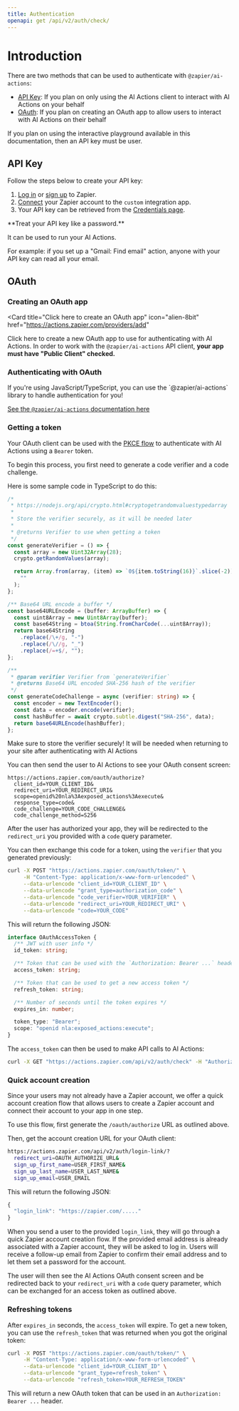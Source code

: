 ```yaml
---
title: Authentication
openapi: get /api/v2/auth/check/
---
```


# Introduction

There are two methods that can be used to authenticate with `@zapier/ai-actions`:

- [API Key](#api-key): If you plan on only using the AI Actions client to interact with AI Actions on your behalf
- [OAuth](#oauth): If you plan on creating an OAuth app to allow users to interact with AI Actions on their behalf

<Tip>
  If you plan on using the interactive playground available in this
  documentation, then an API key must be user.
</Tip>

## API Key

Follow the steps below to create your API key:

1. [Log in](https://actions.zapier.com/custom/start/) or [sign up](https://zapier.com/sign-up) to Zapier.
2. [Connect](https://actions.zapier.com/custom/actions/) your Zapier account to the `custom` integration app.
3. Your API key can be retrieved from the [Credentials page](https://actions.zapier.com/credentials/).

<Warning>
**Treat your API key like a password.**

It can be used to run your AI Actions.

For example: if you set up a "Gmail: Find email" action, anyone with your API key can read all your email.

</Warning>

## OAuth

### Creating an OAuth app

<Card
  title="Click here to create an OAuth app"
  icon="alien-8bit"
  href="https://actions.zapier.com/providers/add"
>
  Click here to create a new OAuth app to use for authenticating with AI
  Actions.
  <Warning>
    In order to work with the `@zapier/ai-actions` API client, **your app must
    have "Public Client" checked.**
  </Warning>
</Card>

### Authenticating with OAuth

<Tip>
If you're using JavaScript/TypeScript, you can use the `@zapier/ai-actions` library to handle authentication for you!

[See the `@zapier/ai-actions` documentation here](/guides/libraries/nodejs/authentication#getting-an-oauth-token)

</Tip>

### Getting a token

Your OAuth client can be used with the [PKCE flow](https://www.oauth.com/playground/authorization-code-with-pkce.html) to authenticate with AI Actions using a `Bearer` token.

To begin this process, you first need to generate a code verifier and a code challenge.

Here is some sample code in TypeScript to do this:

```ts
/*
 * https://nodejs.org/api/crypto.html#cryptogetrandomvaluestypedarray
 *
 * Store the verifier securely, as it will be needed later
 *
 * @returns Verifier to use when getting a token
 */
const generateVerifier = () => {
  const array = new Uint32Array(28);
  crypto.getRandomValues(array);

  return Array.from(array, (item) => `0${item.toString(16)}`.slice(-2)).join(
    ""
  );
};

/** Base64 URL encode a buffer */
const base64URLEncode = (buffer: ArrayBuffer) => {
  const uint8Array = new Uint8Array(buffer);
  const base64String = btoa(String.fromCharCode(...uint8Array));
  return base64String
    .replace(/\+/g, "-")
    .replace(/\//g, "_")
    .replace(/=+$/, "");
};

/**
 * @param verifier Verifier from `generateVerifier`
 * @returns Base64 URL encoded SHA-256 hash of the verifier
 */
const generateCodeChallenge = async (verifier: string) => {
  const encoder = new TextEncoder();
  const data = encoder.encode(verifier);
  const hashBuffer = await crypto.subtle.digest("SHA-256", data);
  return base64URLEncode(hashBuffer);
};
```

<Warning>
  Make sure to store the verifier securely! It will be needed when returning to
  your site after authenticating with AI Actions
</Warning>

You can then send the user to AI Actions to see your OAuth consent screen:

```
https://actions.zapier.com/oauth/authorize?
  client_id=YOUR_CLIENT_ID&
  redirect_uri=YOUR_REDIRECT_URI&
  scope=openid%20nla%3Aexposed_actions%3Aexecute&
  response_type=code&
  code_challenge=YOUR_CODE_CHALLENGE&
  code_challenge_method=S256
```

After the user has authorized your app, they will be redirected to the `redirect_uri` you provided with a `code` query parameter.

You can then exchange this code for a token, using the `verifier` that you generated previously:

```sh
curl -X POST "https://actions.zapier.com/oauth/token/" \
     -H "Content-Type: application/x-www-form-urlencoded" \
     --data-urlencode "client_id=YOUR_CLIENT_ID" \
     --data-urlencode "grant_type=authorization_code" \
     --data-urlencode "code_verifier=YOUR_VERIFIER" \
     --data-urlencode "redirect_uri=YOUR_REDIRECT_URI" \
     --data-urlencode "code=YOUR_CODE"
```

This will return the following JSON:

```ts
interface OAuthAccessToken {
  /** JWT with user info */
  id_token: string;

  /** Token that can be used with the `Authorization: Bearer ...` header */
  access_token: string;

  /** Token that can be used to get a new access token */
  refresh_token: string;

  /** Number of seconds until the token expires */
  expires_in: number;

  token_type: "Bearer";
  scope: "openid nla:exposed_actions:execute";
}
```

The `access_token` can then be used to make API calls to AI Actions:

```sh
curl -X GET "https://actions.zapier.com/api/v2/auth/check" -H "Authorization: Bearer YOUR_ACCESS_TOKEN"
```

### Quick account creation

Since your users may not already have a Zapier account, we offer a quick account creation flow that allows users to create a Zapier account and connect their account to your app in one step.

To use this flow, first generate the `/oauth/authorize` URL as outlined above.

Then, get the account creation URL for your OAuth client:

```sh
https://actions.zapier.com/api/v2/auth/login-link/?
  redirect_uri=OAUTH_AUTHORIZE_URL&
  sign_up_first_name=USER_FIRST_NAME&
  sign_up_last_name=USER_LAST_NAME&
  sign_up_email=USER_EMAIL
```

This will return the following JSON:

```ts
{
  "login_link": "https://zapier.com/....."
}
```

When you send a user to the provided `login_link`, they will go through a quick Zapier account creation flow. If the provided email address is already associated with a Zapier account, they will be asked to log in.
Users will receive a follow-up email from Zapier to confirm their email address and to let them set a password for the account.

The user will then see the AI Actions OAuth consent screen and be redirected back to your `redirect_uri` with a `code` query parameter, which can be exchanged for an access token as outlined above.

### Refreshing tokens

After `expires_in` seconds, the `access_token` will expire. To get a new token, you can use the `refresh_token` that was returned when you got the original token:

```sh
curl -X POST "https://actions.zapier.com/oauth/token/" \
     -H "Content-Type: application/x-www-form-urlencoded" \
     --data-urlencode "client_id=YOUR_CLIENT_ID" \
     --data-urlencode "grant_type=refresh_token" \
     --data-urlencode "refresh_token=YOUR_REFRESH_TOKEN"
```

This will return a new OAuth token that can be used in an `Authorization: Bearer ...` header.
